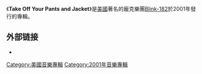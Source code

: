 {{请求翻译|en}}
《'''Take Off Your Pants and Jacket'''》是[[美國|美國]]著名的龐克樂團[[Blink-182|Blink-182]]於2001年發行的專輯。

{{tracklist
| collapsed       = 
| total_length    = 46:38
| title1  = Anthem Part Two
| length1 = 3:48
| title2  = Online Songs
| length2 = 2:25
| title3  = [[First_Date_(song)|First Date]]
| length3 = 2:51
| title4  = Happy Holidays, You Bastard
| length4 = 0:42
| title5  = Story of a Lonely Guy
| length5 = 3:39
| title6  = [[The_Rock_Show|The Rock Show]]
| length6 = 2:51
| title7  = [[Stay_Together_for_the_Kids|Stay Together for the Kids]]
| length7 = 3:59
| title8  = Roller Coaster
| length8 = 2:47
| title9  = Reckless Abandon
| length9 = 3:06
| title10  = Everytime I Look for You
| length10 = 3:05
| title11  = Give Me One Good Reason
| length11 = 3:18
| title12  = Shut Up
| length12 = 3:20
| title13  = Please Take Me Home
| length13 = 3:05
}}

{{tracklist
| collapsed       = 
| headline        = Red Take Off version
| title14  = Time to Break Up
| length14 = 3:05
| title15  = Mother's Day
| length15 = 1:37
}}

{{tracklist
| collapsed       = 
| headline        = Yellow Pants version
| title14  = What Went Wrong
| length14 = 3:13
| title15  = Fuck a Dog
| length15 = 1:25
}}

{{tracklist
| collapsed       = 
| headline        = Green Jacket version
| title14  = Don't Tell Me It's Over
| length14 = 2:34
| title15  = When You Fucked Grandpa
| length15 = 1:39
}}
{{Album-stub}}
==外部链接==
* {{Official website|http://blink182.com/}}

[[Category:美國音樂專輯|Category:美國音樂專輯]]
[[Category:2001年音樂專輯|Category:2001年音樂專輯]]